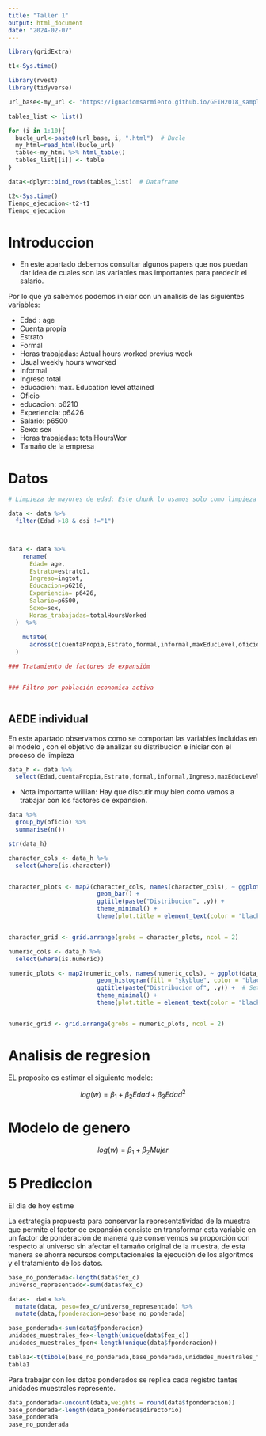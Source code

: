 ```yaml
---
title: "Taller 1"
output: html_document
date: "2024-02-07"
---
```


```r
library(gridExtra)
```





```r
t1<-Sys.time()

library(rvest)
library(tidyverse)
```


```r
url_base<-my_url <- "https://ignaciomsarmiento.github.io/GEIH2018_sample/pages/geih_page_"

tables_list <- list()

for (i in 1:10){
  bucle_url<-paste0(url_base, i, ".html")  # Bucle
  my_html=read_html(bucle_url)
  table<-my_html %>% html_table()
  tables_list[[i]] <- table
}

data<-dplyr::bind_rows(tables_list)  # Dataframe 

t2<-Sys.time()
Tiempo_ejecucion<-t2-t1
Tiempo_ejecucion
```



# Introduccion 

* En este apartado debemos consultar algunos papers que nos puedan dar idea de cuales son las variables mas importantes para predecir el salario.

Por lo que ya sabemos podemos iniciar con un analisis de las siguientes variables:

* Edad : age
* Cuenta propia
* Estrato
* Formal
* Horas trabajadas: Actual hours worked previus week
* Usual weekly hours wworked
* Informal
* Ingreso total
* educacion: max. Education level attained
* Oficio
* educacion: p6210
* Experiencia: p6426
* Salario: p6500
* Sexo: sex
* Horas trabajadas: totalHoursWor
* Tamaño de la empresa

# Datos

```r
# Limpieza de mayores de edad: Este chunk lo usamos solo como limpieza de datos 

data <- data %>%
  filter(Edad >18 & dsi !="1") 



data <- data %>%
    rename(
      Edad= age,
      Estrato=estrato1,
      Ingreso=ingtot,
      Educacion=p6210,
      Experiencia= p6426,
      Salario=p6500,
      Sexo=sex,
      Horas_trabajadas=totalHoursWorked
  )  %>%
  
    mutate(
      across(c(cuentaPropia,Estrato,formal,informal,maxEducLevel,oficio,Educacion,Sexo),as.character) 
  )

### Tratamiento de factores de expansióm


### Filtro por población economica activa



```
## AEDE individual

En este apartado observamos como se comportan las variables incluidas en el modelo , con el objetivo de analizar su distribucion e iniciar con el proceso de limpieza

```r
data_h <- data %>%
  select(Edad,cuentaPropia,Estrato,formal,informal,Ingreso,maxEducLevel,oficio,Educacion,Experiencia,Salario,Sexo,Horas_trabajadas)
```

* Nota importante willian: Hay que discutir muy bien como vamos a trabajar con los factores de expansion.


```r
data %>% 
  group_by(oficio) %>% 
  summarise(n())
```


```r
str(data_h)
```

```r
character_cols <- data_h %>%
  select(where(is.character))


character_plots <- map2(character_cols, names(character_cols), ~ ggplot(data_h, aes(x = .x)) +
                         geom_bar() +
                         ggtitle(paste("Distribucion", .y)) +  
                         theme_minimal() +
                         theme(plot.title = element_text(color = "black", hjust = 0)))


character_grid <- grid.arrange(grobs = character_plots, ncol = 2)
```

```r
numeric_cols <- data_h %>%
  select(where(is.numeric))

numeric_plots <- map2(numeric_cols, names(numeric_cols), ~ ggplot(data_h, aes(x = .x)) +
                         geom_histogram(fill = "skyblue", color = "black", bins = 10) +
                         ggtitle(paste("Distribucion of", .y)) +  # Set the title to the column name
                         theme_minimal() +
                         theme(plot.title = element_text(color = "black", hjust = 0)))


numeric_grid <- grid.arrange(grobs = numeric_plots, ncol = 2)
```



# Analisis de regresion

EL proposito es estimar el siguiente modelo:

$$log(w) = \beta_{1} + \beta_{2}Edad + \beta_{3}Edad^2$$

# Modelo de genero


$$log(w) = \beta_{1} + \beta_{2}Mujer$$

# 5 Prediccion






El dia de hoy estime 

La estrategia propuesta para conservar la representatividad de la muestra que permite el factor de expansión consiste en transformar esta variable en un factor de ponderación de manera que conservemos su proporción con respecto al universo sin afectar el tamaño original de la muestra, de esta manera se ahorra recursos computacionales la ejecución de los algoritmos y el tratamiento de los datos.

```r
base_no_ponderada<-length(data$fex_c)
universo_representado<-sum(data$fex_c)

data<-  data %>%
  mutate(data, peso=fex_c/universo_representado) %>% 
  mutate(data,fponderacion=peso*base_no_ponderada)

base_ponderada<-sum(data$fponderacion)
unidades_muestrales_fex<-length(unique(data$fex_c))
unidades_muestrales_fpon<-length(unique(data$fponderacion))

tabla1<-t(tibble(base_no_ponderada,base_ponderada,unidades_muestrales_fex,unidades_muestrales_fpon,universo_representado))
tabla1
```
Para trabajar con los datos ponderados se replica cada registro tantas unidades muestrales represente.
```r
data_ponderada<-uncount(data,weights = round(data$fponderacion))
base_ponderada<-length(data_ponderada$directorio)
base_ponderada
base_no_ponderada
```

